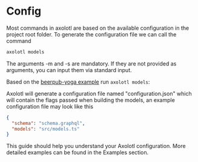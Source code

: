 # Config

Most commands in axolotl are based on the available configuration in the project root folder. To generate the configuration file we can call the command

```sh
axolotl models
```

The arguments -m and -s are mandatory. If they are not provided as arguments, you can input them via standard input.

Based on the [beerpub-yoga example](/examples/beerpub-yoga) run `axolotl models`:

Axolotl will generate a configuration file named "configuration.json" which will contain the flags passed when building the models, an example configuration file may look like this

```json
{
  "schema": "schema.graphql",
  "models": "src/models.ts"
}
```

This guide should help you understand your Axolotl configuration. More detailed examples can be found in the Examples section.
